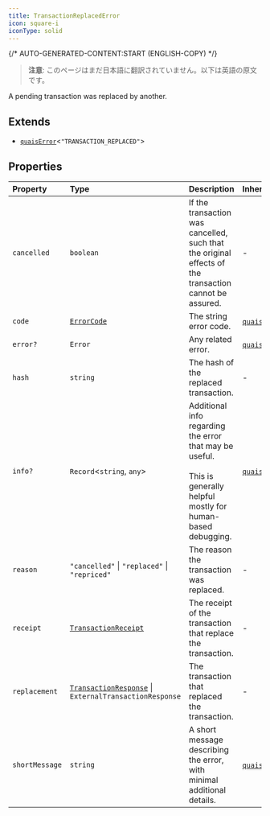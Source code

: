 ```yaml
---
title: TransactionReplacedError
icon: square-i
iconType: solid
---
```


{/* AUTO-GENERATED-CONTENT:START (ENGLISH-COPY) */}

> **注意**: このページはまだ日本語に翻訳されていません。以下は英語の原文です。

A pending transaction was replaced by another.

## Extends

- [`quaisError`](/jp/sdk/content/interfaces/quaisError)\<`"TRANSACTION_REPLACED"`\>

## Properties

| Property | Type | Description | Inherited from |
| :------ | :------ | :------ | :------ |
| `cancelled` | `boolean` | If the transaction was cancelled, such that the original effects of the transaction cannot be assured. | - |
| `code` | [`ErrorCode`](/jp/sdk/content/type-aliases/ErrorCode) | The string error code. | [`quaisError`](/jp/sdk/content/interfaces/quaisError).`code` |
| `error?` | `Error` | Any related error. | [`quaisError`](/jp/sdk/content/interfaces/quaisError).`error` |
| `hash` | `string` | The hash of the replaced transaction. | - |
| `info?` | `Record`\<`string`, `any`\> | Additional info regarding the error that may be useful.<br /><br />This is generally helpful mostly for human-based debugging. | [`quaisError`](/jp/sdk/content/interfaces/quaisError).`info` |
| `reason` | `"cancelled"` \| `"replaced"` \| `"repriced"` | The reason the transaction was replaced. | - |
| `receipt` | [`TransactionReceipt`](/jp/sdk/content/classes/TransactionReceipt) | The receipt of the transaction that replace the transaction. | - |
| `replacement` | [`TransactionResponse`](/jp/sdk/content/type-aliases/TransactionResponse) \| `ExternalTransactionResponse` | The transaction that replaced the transaction. | - |
| `shortMessage` | `string` | A short message describing the error, with minimal additional details. | [`quaisError`](/jp/sdk/content/interfaces/quaisError).`shortMessage` |
